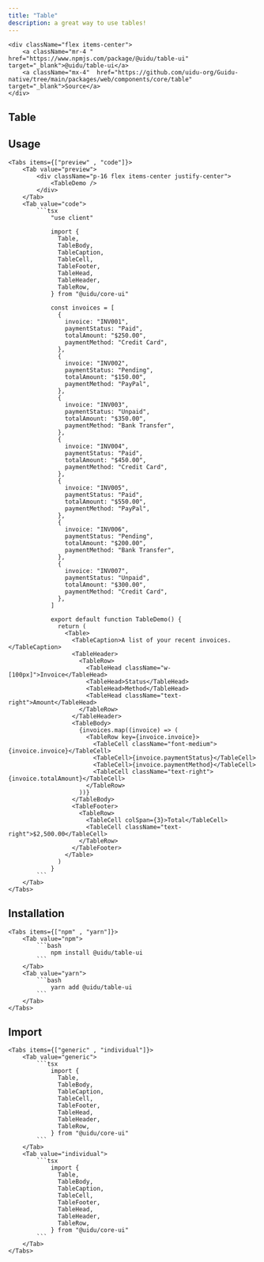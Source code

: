 ```yaml
---
title: "Table"
description: a great way to use tables!
---
```



    <div className="flex items-center">
        <a className="mr-4 " href="https://www.npmjs.com/package/@uidu/table-ui" target="_blank">@uidu/table-ui</a>
        <a className="mx-4"  href="https://github.com/uidu-org/Guidu-native/tree/main/packages/web/components/core/table" target="_blank">Source</a>
    </div>

## Table

<TableDemo />

## Usage

    <Tabs items={["preview" , "code"]}>
        <Tab value="preview">
            <div className="p-16 flex items-center justify-center">
                <TableDemo />
            </div>
        </Tab>
        <Tab value="code">
            ```tsx
                "use client"

                import {
                  Table,
                  TableBody,
                  TableCaption,
                  TableCell,
                  TableFooter,
                  TableHead,
                  TableHeader,
                  TableRow,
                } from "@uidu/core-ui"

                const invoices = [
                  {
                    invoice: "INV001",
                    paymentStatus: "Paid",
                    totalAmount: "$250.00",
                    paymentMethod: "Credit Card",
                  },
                  {
                    invoice: "INV002",
                    paymentStatus: "Pending",
                    totalAmount: "$150.00",
                    paymentMethod: "PayPal",
                  },
                  {
                    invoice: "INV003",
                    paymentStatus: "Unpaid",
                    totalAmount: "$350.00",
                    paymentMethod: "Bank Transfer",
                  },
                  {
                    invoice: "INV004",
                    paymentStatus: "Paid",
                    totalAmount: "$450.00",
                    paymentMethod: "Credit Card",
                  },
                  {
                    invoice: "INV005",
                    paymentStatus: "Paid",
                    totalAmount: "$550.00",
                    paymentMethod: "PayPal",
                  },
                  {
                    invoice: "INV006",
                    paymentStatus: "Pending",
                    totalAmount: "$200.00",
                    paymentMethod: "Bank Transfer",
                  },
                  {
                    invoice: "INV007",
                    paymentStatus: "Unpaid",
                    totalAmount: "$300.00",
                    paymentMethod: "Credit Card",
                  },
                ]

                export default function TableDemo() {
                  return (
                    <Table>
                      <TableCaption>A list of your recent invoices.</TableCaption>
                      <TableHeader>
                        <TableRow>
                          <TableHead className="w-[100px]">Invoice</TableHead>
                          <TableHead>Status</TableHead>
                          <TableHead>Method</TableHead>
                          <TableHead className="text-right">Amount</TableHead>
                        </TableRow>
                      </TableHeader>
                      <TableBody>
                        {invoices.map((invoice) => (
                          <TableRow key={invoice.invoice}>
                            <TableCell className="font-medium">{invoice.invoice}</TableCell>
                            <TableCell>{invoice.paymentStatus}</TableCell>
                            <TableCell>{invoice.paymentMethod}</TableCell>
                            <TableCell className="text-right">{invoice.totalAmount}</TableCell>
                          </TableRow>
                        ))}
                      </TableBody>
                      <TableFooter>
                        <TableRow>
                          <TableCell colSpan={3}>Total</TableCell>
                          <TableCell className="text-right">$2,500.00</TableCell>
                        </TableRow>
                      </TableFooter>
                    </Table>
                  )
                }
            ```
        </Tab>
    </Tabs>

## Installation

    <Tabs items={["npm" , "yarn"]}>
        <Tab value="npm">
            ```bash
                npm install @uidu/table-ui
            ```
        </Tab>
        <Tab value="yarn">
            ```bash
                yarn add @uidu/table-ui
            ```
        </Tab>
    </Tabs>

## Import

    <Tabs items={["generic" , "individual"]}>
        <Tab value="generic">
            ```tsx
                import {
                  Table,
                  TableBody,
                  TableCaption,
                  TableCell,
                  TableFooter,
                  TableHead,
                  TableHeader,
                  TableRow,
                } from "@uidu/core-ui"
            ```
        </Tab>
        <Tab value="individual">
            ```tsx
                import {
                  Table,
                  TableBody,
                  TableCaption,
                  TableCell,
                  TableFooter,
                  TableHead,
                  TableHeader,
                  TableRow,
                } from "@uidu/core-ui"
            ```
        </Tab>
    </Tabs>
